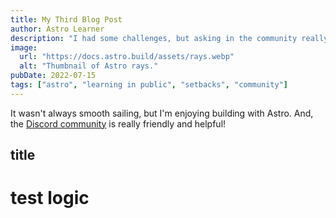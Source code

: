 ```yaml
---
title: My Third Blog Post
author: Astro Learner
description: "I had some challenges, but asking in the community really helped!"
image:
  url: "https://docs.astro.build/assets/rays.webp"
  alt: "Thumbnail of Astro rays."
pubDate: 2022-07-15
tags: ["astro", "learning in public", "setbacks", "community"]
---
```


It wasn't always smooth sailing, but I'm enjoying building with Astro. And, the [Discord community](https://astro.build/chat) is really friendly and helpful!

## title

# test logic

